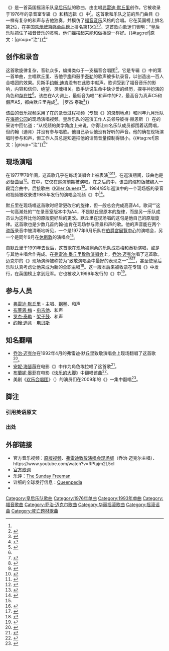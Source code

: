 {{noteTA
|1=zh-hk:踢躂小企鵝; zh-tw:快樂腳; zh-cn:快乐的大脚;
|2=zh-cn:皇后乐队; zh-tw:皇后樂團;zh-hk:皇后樂團
|3=zh-cn:乐队; zh-hant:樂隊; zh-tw:樂團;
}}
{{Infobox single
| B-side = {{lang|en|White Man}}<br>{{lang|en|[[Long_Away|Long Away]]}}（波兰）
| Name = {{lang|en|Somebody to Love}}
| Cover = <!-- 檔案不存在 Stlove.jpg ，可從英文維基百科取得 -->
| Artist = [[皇后乐队|皇后乐队]]
| from Album = {{lang|en|[[A_Day_at_the_Races|A Day at the Races]]}}
| Released = 1976年11月12日
| Format = [[黑胶唱片|7英寸黑胶唱片]]
| Recorded = 1976年
| Genre = [[华丽摇滚|华丽摇滚]]、[[福音音乐|福音音乐]]
| Length = 4:56
| Label = {{lang|en|[[EMI|EMI]]}}（英国）<br>{{lang|en|{{link-en|Elektra Records|Elektra}}}}（美国）
| Writer = [[弗雷迪·默丘里|弗雷迪·默丘里]]
| Producer = 
| Last single = {{lang|en|[[You're_My_Best_Friend|You're My Best Friend]]}}<br />（1976）
| This single = '''{{lang|en|Somebody to Love}}'''<br />（1976）
| Next single = {{lang|en|[[Tie_Your_Mother_Down|Tie Your Mother Down]]}}<br />（1977）
}}

《{{lang|en|'''Somebody to Love'''}}》是一首英国摇滚乐队[[皇后乐队|皇后乐队]]的歌曲，由主唱[[弗雷迪·默丘里|弗雷迪·默丘里]]创作。它被收录于1976年的录音室专辑《{{lang|en|[[A_Day_at_the_Races|A Day at the Races]]}}》和精选辑《{{lang|en|[[Greatest_Hits_(皇后乐队专辑)|Greatest Hits]]}}》中<ref name="Allmusic"/>。这首歌和乐队之前的热门曲目《{{lang|en|[[Bohemian_Rhapsody|Bohemian Rhapsody]]}}》一样有复杂的和声与吉他独奏，并模仿了[[福音音乐|福音音乐]]风格的合唱。它在英国榜上排名第2位，在美国[[告示牌百强单曲榜|告示牌百强单曲榜]]上排名第13位<ref name="US Chart">{{citation|last=Whitburn|first=Joel|title=The Billboard Book of Top 40 Hits|year=2006}}</ref><ref name="UK Chart">{{citation|last=Roberts|first=David|title=British Hit Singles & Albums|year=2006}}</ref>。这首歌向歌迷们表明：“皇后乐队抓住了福音音乐的灵魂，他们摇摆起来能和做摇滚一样好。{{#tag:ref|原文：{{lang|en|"Queen could swing as hard as it could rock, by channeling the spirit of gospel music."}}|group="注"}}<ref>{{cite web |last=Fox |first=Brian |title=John Deacon on Queen’s ‘Somebody to Love' |url=http://go.galegroup.com.mctproxy.mnpals.net/ps/i.do?id=GALE%7CA202358229&v=2.1&u=mnaminncom&it=r&p=STOM&sw=w |publisher=Bass Player |accessdate=2012-03-27}}</ref>”

== 创作和录音 ==
这首歌旋律复杂，音轨众多，编排类似于一支福音合唱团<ref>{{cite web|url=http://www.youtube.com/watch?v=QDa_xdaiIq8|title=Queen interview: Brian May on Somebody to Love|work=Absolute Radio|accessdate=2011-12-18|archive-date=2012-09-02|archive-url=https://web.archive.org/web/20120902065523/http://www.youtube.com/watch?v=QDa_xdaiIq8|dead-url=no}}</ref>。它是专辑《{{lang|en|A Day at the Races}}》中的第一首单曲，主唱默丘里、吉他手[[布莱恩·梅|梅]]和鼓手[[罗杰·泰勒|泰勒]]的歌声被多轨录音，以创造出一百人合唱团的效果。贝斯手[[约翰·迪肯|约翰·迪肯]]没有在此歌中献声。歌词受到了福音音乐的影响，内容和信仰、绝望、灵魂相关。歌手诉说生命中缺少爱的经历，探寻神扮演的角色和[[神的存在性|存在性]]<ref name="Allmusic"/>。该曲在A{{music|flat}}大调上，最低音为唱“{{lang|en|Can anybody find me?}}”和声中的F2，最高音为真声C5和假声A{{music|flat}}5，都由默丘里完成<ref>{{cite web |title=Freddie Mercury's highest notes |publisher=YouTube |url=http://www.youtube.com/watch?v=BWIaoj4dGq8 |accessdate=2011-01-05 |archive-date=2014-01-25 |archive-url=https://web.archive.org/web/20140125210300/http://www.youtube.com/watch?v=BWIaoj4dGq8 |dead-url=no }}</ref>。
{{cquote|“《{{lang|en|Somebody to Love}}》受了[[艾瑞莎·弗蘭克林|艾瑞莎·弗蘭克林]]的影响。弗雷迪对她的音乐很着迷。我们试图把这首歌做成松散的、福音音乐风格的感觉。我认为这是我们做过的最松散的歌。{{#tag:ref|原文：{{lang|en|"'Somebody To Love' is Aretha Franklin-influenced. Freddie's very much into that. We tried to keep the track in a loose, gospel-type feel. I think it's the loosest track we've ever done."}}|group="注"}}|罗杰·泰勒<ref>{{cite web |url=http://www.queenpedia.com/index.php?title=Somebody_To_Love |title=Somebody To Love |work=queenpedia.com |accessdate=2010-03-13}}</ref>}}

该曲的音乐视频采用了在{{link-en|萨尔姆东录音室|Sarm East Studios}}的录音过程视频（专辑《{{lang|en|A Day at the Races}}》的录制地点）和同年九月乐队在[[海德公园|海德公园]]的现场演唱视频。皇后乐队的巡演工作人员领导彼得·赫恩斯（{{lang|en|Peter Hince}}）在{{link-en|Mojo杂志|Mojo_(magazine)}}的采访中回忆道：“从视频的美学角度上来说，你得让四名乐队成员都围着话筒唱，但约翰（迪肯）并没有参与唱歌。他自己承认他没有好听的声音。他的确在现场演唱时参与和声，但工作人员总是知道把他的话筒音量控制得很小。{{#tag:ref|原文：{{lang|en|"Aesthetically, you had to have all four around the microphone, but John (Deacon) didn't sing on the records. By his own admission he didn't have the voice. He did sing on-stage but the crew always knew to keep the fader very low."}}|group="注"}}<ref>{{cite web|url=http://www.songfacts.com/detail.php?id=6669|title=Somebody To Love|work=Songfacts|accessdate=2014-12-26|archive-date=2014-12-26|archive-url=https://web.archive.org/web/20141226154424/http://www.songfacts.com/detail.php?id=6669|dead-url=no}}</ref>”
== 现场演唱 ==
在1977至78年间，这首歌几乎在每场演唱会上被表演<ref name="NOTW">{{cite web|url=http://www.queenconcerts.com/live/queen/notwna.html|title=Queen live on tour: News Of The World: Setlist|work=Queen Concerts|accessdate=2011-07-02|archive-date=2011-07-15|archive-url=https://web.archive.org/web/20110715140237/http://www.queenconcerts.com/live/queen/notwna.html|dead-url=no}}</ref><ref name="ADATR">{{cite web|url=http://www.queenconcerts.com/live/queen/adatrna.html|title=Queen live on tour: Day At The Races (world): Setlist|work=Queen Concerts|accessdate=2011-07-02|archive-date=2011-07-15|archive-url=https://web.archive.org/web/20110715140319/http://www.queenconcerts.com/live/queen/adatrna.html|dead-url=no}}</ref>。在{{link-en|《Jazz》和《Live Killer》|Jazz Tour}}巡演期间，该曲也是必备曲目<ref>{{cite web|url=http://www.queenconcerts.com/live/queen/jazz.html|title=Queen live on tour: Jazz] Queen Concerts|work=1 September 2011|accessdate=2014-12-26|archive-date=2011-04-26|archive-url=https://web.archive.org/web/20110426061012/http://www.queenconcerts.com/live/queen/jazz.html|dead-url=no}}</ref>。在{{link-en|《The Game》巡演| The Game Tour}}中，它仅在巡演前期被演唱。在之后的{{link-en|《The Work》巡演|The Work Tour}}中，该曲的缩短版被编入一段混合曲中，后接歌曲《[[Killer_Queen_(歌曲)|Killer Queen]]》<ref>{{cite web|url=http://www.queenconcerts.com/live/queen/works1984.html|title=Queen live on tour: The Works 1984|work=Queen Concerts|accessdate=2014-12-26|archive-date=2012-04-18|archive-url=https://www.webcitation.org/670Olu4EV?url=http://www.queenconcerts.com/live/queen/works1984.html|dead-url=no}}</ref>。1984/85年巡演中的一个现场版的录音和视频被收录进1985年发行的演唱会视频《{{lang|en|[[We_Are_the_Champions:_Final_Live_in_Japan|Final Live in Japan]]}}》中<ref>{{cite web|url=http://www.ultimatequeen.co.uk/videos/finaljapan.htm|title=somebody Final Concert Live In Japan: Somebody To Love|work=Ultimate Queen|accessdate=2011-09-01|archive-date=2011-09-28|archive-url=https://web.archive.org/web/20110928021017/http://www.ultimatequeen.co.uk/videos/finaljapan.htm|dead-url=no}}</ref>。

默丘里在现场唱这首歌时经常更改它的旋律，但一般总会完成高音A{{music|flat}}4。歌词“{{lang|en|can anybody find me}}”这一句高潮处的“{{lang|en|me}}”在录音室版本中为A{{music|flat}}4，不是默丘里原本的旋律，而是另一乐队成员认为这样比他的原版更好后的更改。默丘里在现场唱的这句是他自己的原版旋律。这首歌也是少数几首约翰·迪肯在现场参与背景和声的歌。他的声音能在两个[[盗版|盗版]]录音中被清晰地听见，一个是1977年6月乐队在[[伯爵宮展覽中心|伯爵宮展覽中心]]的演唱会，另一个是同年9月在[[休斯敦|休斯敦]]{{link-en|顶点宫|Lakewood_Church_Central_Campus}}的演唱会<ref name="NOTW"/>。

自默丘里于1991年去世后，这首歌在现场被剩余的乐队成员梅和泰勒演唱，或是与其他主唱合作完成。在[[弗雷迪·墨丘里致敬演唱会|弗雷迪·墨丘里致敬演唱会]]上，[[乔治·迈克尔|乔治·迈克尔]]唱了这首歌。迈克尔的《{{lang|en|Somebody to Love}}》现场演绎被称赞为“致敬演唱会中最好的表现之一”<ref>{{cite web|url=http://www.bbc.co.uk/dna/h2g2/A3818793 h2g2|title=Queen's Greatest Hits 3|work=BBC|date=1997-01-17|accessdate=2011-04-21|archive-date=2015-04-10|archive-url=https://www.webcitation.org/6XgCS0Hf3?url=http://h2g2.com/entry/A3818793}}</ref><ref>{{cite web|url=http://www.albumlinernotes.com/Queen_Greatest_Vol_3.html|title=Queen Greatest Vol 3|work=Albumlinernotes.com|date=1997-01-17|accessdate=2011-04-21|archive-date=2011-07-26|archive-url=https://web.archive.org/web/20110726142233/http://www.albumlinernotes.com/Queen_Greatest_Vol_3.html|dead-url=no}}</ref>，甚至使皇后乐队认真考虑让他来成为新的全职主唱<ref>{{cite web|url=http://tvtropes.org/pmwiki/pmwiki.php/Main/Queen Queen|title=Television Tropes & Idioms|work=Tvtropes.org|date=2010-01-01|accessdate=2011-04-21|archive-date=2011-04-08|archive-url=https://web.archive.org/web/20110408064535/http://tvtropes.org/pmwiki/pmwiki.php/Main/Queen|dead-url=no}}</ref>。这一版本后来被收录在专辑《{{lang|en|{{link-en|Five Live|Five_Live_(George_Michael_and_Queen_EP)}}}}》中发行，在英国榜上拿到冠军。它也被收入1999年发行的《{{lang|en|{{link-en|Greatest Hits III|Greatest_Hits_III_(Queen_album)}}}}》中<ref name="Allmusic">{{cite web|url=http://www.allmusic.com/song/somebody-to-love-t2415720|title=Queen: Somebody to Love|work=Allmusic|accessdate=2011-07-06|archive-date=2011-07-28|archive-url=https://web.archive.org/web/20110728053900/http://www.allmusic.com/song/somebody-to-love-t2415720|dead-url=no}}</ref>。

== 参与人员 ==
*[[弗雷迪·默丘里|弗雷迪·默丘里]] - 主唱、[[钢琴|钢琴]]、和声
*[[布莱恩·梅|布莱恩·梅]] - [[电吉他|电吉他]]、和声
*[[罗杰·泰勒|罗杰·泰勒]] - [[架子鼓|架子鼓]]、和声
*[[约翰·迪肯|约翰·迪肯]] - [[电贝斯|电贝斯]]
== 知名翻唱==
*[[乔治·迈克尔|乔治·迈克尔]]在1992年4月的弗雷迪·默丘里致敬演唱会上现场翻唱了这首歌<ref name="Tribute">{{cite web|url=http://www.ultimatequeen.co.uk/videos/fmtributedvd.htm|title=somebody The Freddie Mercury Tribute Concert: Somebody to Love|work=Ultimate Queen|accessdate=2011-06-25|archive-date=2012-07-17|archive-url=https://web.archive.org/web/20120717091143/http://www.ultimatequeen.co.uk/videos/fmtributedvd.htm|dead-url=yes}}</ref>。
*[[安妮·海瑟薇|安妮·海瑟薇]]在电影《{{link-en|魔法灰姑娘|Ella Enchanted}}》中作为角色埃拉唱了这首歌<ref>{{cite web|url=http://www.allmusic.com/album/r685405|title=Ella Enchanted Original Soundtrack|work=Allmusic|accessdate=2011-09-01|archive-date=2012-05-16|archive-url=https://web.archive.org/web/20120516020039/http://www.allmusic.com/album/r685405|dead-url=no}}</ref>。
*[[布蘭妮·墨菲|布蘭妮·墨菲]]在电影《[[快乐的大脚|快乐的大脚]]》中翻唱该曲<ref>{{cite web|url=http://www.soundtrack.net/albums/database/?id=4256|title=Happy Feet Soundtrack|work=Soundtrack Net|accessdate=2011-09-01|archive-date=2012-10-07|archive-url=https://web.archive.org/web/20121007073818/http://www.soundtrack.net/albums/database/?id=4256|dead-url=no}}</ref>。
*美剧《[[欢乐合唱团|欢乐合唱团]]》（{{lang|en|Glee}}）的演员们在2009年的《{{lang|en|The Rhodes Not Taken}}》一集中翻唱<ref>{{cite web|url=http://broadwayworld.com/article/GLEE_The_Music_Volume_1_Track_Listing_Revealed_20090831|title=GLEE: The Music, Volume 1' Track Listing Revealed|work=Broadway world|accessdate=2011-07-16|deadurl=yes|archiveurl=https://web.archive.org/web/20120724234830/http://broadwayworld.com/article/GLEE_The_Music_Volume_1_Track_Listing_Revealed_20090831|archivedate=2012-07-24}}</ref>。

== 脚注 ==
=== 引用英语原文 ===
{{refbegin}}
{{reflist|group="注"}}
{{refend}}
=== 出处 ===
{{Reflist|2}}
== 外部链接 ==
*官方音乐视频：[https://www.youtube.com/watch?v=2AwaiAturyQ 原版视频]{{Wayback|url=https://www.youtube.com/watch?v=2AwaiAturyQ |date=20150325121303 }}、[https://www.youtube.com/watch?v=oYAR8RigqDA 弗雷迪致敬演唱会现场版]{{Wayback|url=https://www.youtube.com/watch?v=oYAR8RigqDA |date=20140915085918 }}（乔治·迈克尔主唱）、https://www.youtube.com/watch?v=RPtajm2L5cI{{Wayback|url=https://www.youtube.com/watch?v=RPtajm2L5cI |date=20150622185422 }}
*[https://web.archive.org/web/20110715135018/http://www.queenonline.com/en/the-band/discography/day-races/#lyrics 官方歌词]
*乐评：[http://queenarchives.com/index.php?title=Queen_-_12-05-1976_-_Somebody_to_Love_-_The_Sunday_Freeman%2C_NY The Sunday Freeman]{{Wayback|url=http://queenarchives.com/index.php?title=Queen_-_12-05-1976_-_Somebody_to_Love_-_The_Sunday_Freeman%2C_NY |date=20141226155923 }}
*详细的全球发行信息：[http://queenpedia.com/index.php?title=Somebody_To_Love_%28single%29 Queenpedia]{{Wayback|url=http://queenpedia.com/index.php?title=Somebody_To_Love_%28single%29 |date=20141226162509 }}
*{{MetroLyrics song|queen|somebody-to-love}}<!-- Licensed lyrics provider -->

{{Queen singles}}

[[Category:皇后乐队歌曲|Category:皇后乐队歌曲]]
[[Category:1976年单曲|Category:1976年单曲]]
[[Category:1993年单曲|Category:1993年单曲]]
[[Category:福音歌曲|Category:福音歌曲]]
[[Category:乔治·迈克尔歌曲|Category:乔治·迈克尔歌曲]]
[[Category:华丽摇滚歌曲|Category:华丽摇滚歌曲]]
[[Category:摇滚谣曲|Category:摇滚谣曲]]
[[Category:死亡题材歌曲|Category:死亡题材歌曲]]